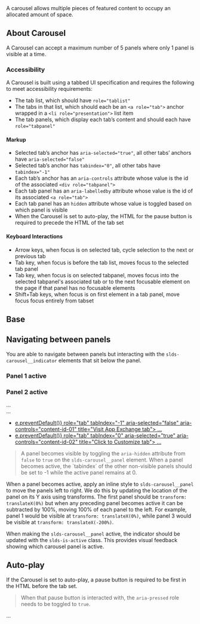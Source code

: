 
<div className="doc lead">
  A carousel allows multiple pieces of featured content to occupy an allocated amount of space.
</div>

<CodeView exampleOnly demoStyles="width: 480px; max-width: 100%;">
  <Carousel panelActive="2" autoPlay />
</CodeView>

## About Carousel

A Carousel can accept a maximum number of 5 panels where only 1 panel is visible at a time.

### Accessibility

A Carousel is built using a tabbed UI specification and requires the following to meet accessibility requirements:

- The tab list, which should have `role="tablist"`
- The tabs in that list, which should each be an `<a role="tab">` anchor wrapped in a `<li role="presentation">` list item
- The tab panels, which display each tab’s content and should each have `role="tabpanel"`

#### Markup

- Selected tab’s anchor has `aria-selected="true"`, all other tabs’ anchors have `aria-selected="false"`
- Selected tab’s anchor has `tabindex="0"`, all other tabs have `tabindex="-1"`
- Each tab’s anchor has an `aria-controls` attribute whose value is the id of the associated `<div role="tabpanel">`
- Each tab panel has an `aria-labelledby` attribute whose value is the id of its associated `<a role="tab">`
- Each tab panel has an `hidden` attribute whose value is toggled based on which panel is visible
- When the Carousel is set to auto-play, the HTML for the pause button is required to precede the HTML of the tab set

#### Keyboard Interactions

- Arrow keys, when focus is on selected tab, cycle selection to the next or previous tab
- Tab key, when focus is before the tab list, moves focus to the selected tab panel
- Tab key, when focus is on selected tabpanel, moves focus into the selected tabpanel's associated tab or to the next focusable element on the page if that panel has no focusable elements
- Shift+Tab keys, when focus is on first element in a tab panel, move focus focus entirely from tabset

## Base

<Example title="carousel">
  <CodeView demoStyles="width: 480px; max-width: 100%;">
    <Carousel panelActive="1" autoPlay />
  </CodeView>
</Example>

## Navigating between panels

You are able to navigate between panels but interacting with the `slds-carousel__indicator` elements that sit below the panel.

### Panel 1 active
<Example title="carousel-panel-transition-panel-1">
  <CodeView demoStyles="width: 480px; max-width: 100%;">
    <Carousel panelActive="1" autoPlay />
  </CodeView>
</Example>

### Panel 2 active
<Example title="carousel-panel-transition-panel-2">
  <CodeView demoStyles="width: 480px; max-width: 100%;">
    <Carousel panelActive="2" autoPlay />
  </CodeView>
</Example>

<CodeBlock toggleCode={false}>
  <div className="slds-carousel">
    <div className="slds-carousel__stage">
      <div className="slds-carousel__panels" style={{transform:'translateX(-100%)'}}>
        <div id="content-id-01" className="slds-carousel__panel" aria-hidden="false" role="tabpanel" aria-labelledby="indicator-id-01" tabIndex="-1">
          ...
        </div>
        <div id="content-id-02" className="slds-carousel__panel" aria-hidden="true" role="tabpanel" aria-labelledby="indicator-id-02" tabIndex="0">
          ...
        </div>
      </div>
      <ul className="slds-carousel__indicators" role="tablist">
        <li className="slds-carousel__indicator" role="presentation">
          <a id="indicator-id-01" className="slds-carousel__indicator-action" href="#" onClick={e => e.preventDefault()} role="tab" tabIndex="-1" aria-selected="false" aria-controls="content-id-01" title="Visit App Exchange tab">
            ...
          </a>
        </li>
        <li className="slds-carousel__indicator" role="presentation">
          <a id="indicator-id-02" className="slds-carousel__indicator-action slds-is-active" href="#" onClick={e => e.preventDefault()} role="tab" tabIndex="0" aria-selected="true" aria-controls="content-id-02" title="Click to Customize tab">
            ...
          </a>
        </li>
      </ul>
    </div>
  </div>
</CodeBlock>


<Blockquote header="Accessibility" type="a11y">
  <p>
    A panel becomes visible by toggling the <code>aria-hidden</code> attribute from <code>false</code> to <code>true</code> on the <code>slds-carousel__panel</code> element. When a panel becomes active, the `tabindex` of the other non-visible panels should be set to -1 while the active panel remains at 0.
  </p>
</Blockquote>

When a panel becomes active, apply an inline style to `slds-carousel__panel` to move the panels left to right. We do this by updating the location of the panel on its Y axis using transforms. The first panel should be `transform: translateX(0%)` but when any preceding panel becomes active it can be subtracted by 100%, moving 100% of each panel to the left. For example, panel 1 would be visible at `transform: translateX(0%)`, while panel 3 would be visible at `transform: translateX(-200%)`.

When making the `slds-carousel__panel` active, the indicator should be updated with the `slds-is-active` class. This provides visual feedback showing which carousel panel is active.

## Auto-play

If the Carousel is set to auto-play, a pause button is required to be first in the HTML before the tab set.

<Blockquote header="Accessibility" type="a11y">
  <p>
    When that pause button is interacted with, the <code>aria-pressed</code> role needs to be toggled to <code>true</code>.
  </p>
</Blockquote>

<Example title="carousel-autoplay">
  <CodeBlock toggleCode={false}>
    <div className="slds-carousel">
      <div className="slds-carousel__stage">
        <CarouselPlayToggle stop />
        <div className="slds-carousel__panels">
          ...
        </div>
      </div>
    </div>
  </CodeBlock>
</Example>
